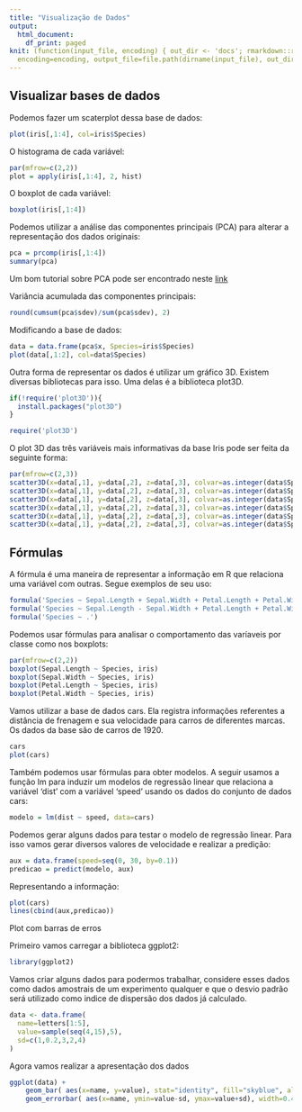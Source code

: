 ```yaml
---
title: "Visualização de Dados"
output:
  html_document:
    df_print: paged
knit: (function(input_file, encoding) { out_dir <- 'docs'; rmarkdown::render(input_file,
  encoding=encoding, output_file=file.path(dirname(input_file), out_dir, 'visualizacao.html'))})
---
```



## Visualizar bases de dados

Podemos fazer um scaterplot dessa base de dados:

```r
plot(iris[,1:4], col=iris$Species)
```

O histograma de cada variável:

```r
par(mfrow=c(2,2))
plot = apply(iris[,1:4], 2, hist)
```

O boxplot de cada variável:

```r
boxplot(iris[,1:4])
```

Podemos utilizar a análise das componentes principais (PCA) para alterar a representação dos dados originais:

```r
pca = prcomp(iris[,1:4])
summary(pca)
```
Um bom tutorial sobre PCA pode ser encontrado neste [link](https://operdata.com.br/blog/analise-de-componentes-principais/)

Variância acumulada das componentes principais:

```r
round(cumsum(pca$sdev)/sum(pca$sdev), 2)
```

Modificando a base de dados:

```r
data = data.frame(pca$x, Species=iris$Species)
plot(data[,1:2], col=data$Species)
```

Outra forma de representar os dados é utilizar um gráfico 3D. Existem diversas bibliotecas para isso. Uma delas é a biblioteca plot3D. 

```r
if(!require('plot3D')){
  install.packages("plot3D")
}

require('plot3D')
```

O plot 3D das três variáveis mais informativas da base Iris pode ser feita da seguinte forma:

```r
par(mfrow=c(2,3))
scatter3D(x=data[,1], y=data[,2], z=data[,3], colvar=as.integer(data$Species), colkey=FALSE, theta=30, phi=0)
scatter3D(x=data[,1], y=data[,2], z=data[,3], colvar=as.integer(data$Species), colkey=FALSE, theta=60, phi=30)
scatter3D(x=data[,1], y=data[,2], z=data[,3], colvar=as.integer(data$Species), colkey=FALSE, theta=90, phi=60)
scatter3D(x=data[,1], y=data[,2], z=data[,3], colvar=as.integer(data$Species), colkey=FALSE, theta=120, phi=90)
scatter3D(x=data[,1], y=data[,2], z=data[,3], colvar=as.integer(data$Species), colkey=FALSE, theta=150, phi=120)
scatter3D(x=data[,1], y=data[,2], z=data[,3], colvar=as.integer(data$Species), colkey=FALSE, theta=180, phi=150)
```

## Fórmulas

A fórmula é uma maneira de representar a informação em R que relaciona uma variável com outras. Segue exemplos de seu uso:

```r
formula('Species ~ Sepal.Length + Sepal.Width + Petal.Length + Petal.Width')
formula('Species ~ Sepal.Length - Sepal.Width + Petal.Length + Petal.Width')
formula('Species ~ .')
```

Podemos usar fórmulas para analisar o comportamento das varíaveis por classe como nos boxplots:

```r
par(mfrow=c(2,2))
boxplot(Sepal.Length ~ Species, iris)
boxplot(Sepal.Width ~ Species, iris)
boxplot(Petal.Length ~ Species, iris)
boxplot(Petal.Width ~ Species, iris)
```

Vamos utilizar a base de dados cars. Ela registra informações referentes a distância de frenagem e sua velocidade para carros de diferentes marcas. Os dados da base são de carros de 1920.

```r
cars
plot(cars)
```

Também podemos usar fórmulas para obter modelos. A seguir usamos a função lm para induzir um modelos de regressão linear que relaciona a variável 'dist' com a variável 'speed' usando os dados do conjunto de dados cars:

```r
modelo = lm(dist ~ speed, data=cars)
```

Podemos gerar alguns dados para testar o modelo de regressão linear. Para isso vamos gerar diversos valores de velocidade e realizar a predição:

```r
aux = data.frame(speed=seq(0, 30, by=0.1))
predicao = predict(modelo, aux)
```

Representando a informação:

```r
plot(cars)
lines(cbind(aux,predicao))
```

Plot com barras de erros

Primeiro vamos carregar a biblioteca ggplot2:

```r
library(ggplot2)
```

Vamos criar alguns dados para podermos trabalhar, considere esses dados como dados amostrais de um experimento qualquer e que o desvio padrão será utilizado como indice de dispersão dos dados já calculado.

```r
data <- data.frame(
  name=letters[1:5],
  value=sample(seq(4,15),5),
  sd=c(1,0.2,3,2,4)
)
```
Agora vamos realizar a apresentação dos dados

```r
ggplot(data) +
    geom_bar( aes(x=name, y=value), stat="identity", fill="skyblue", alpha=0.7) +
    geom_errorbar( aes(x=name, ymin=value-sd, ymax=value+sd), width=0.4, colour="orange", alpha=0.9, size=1.3)
```
